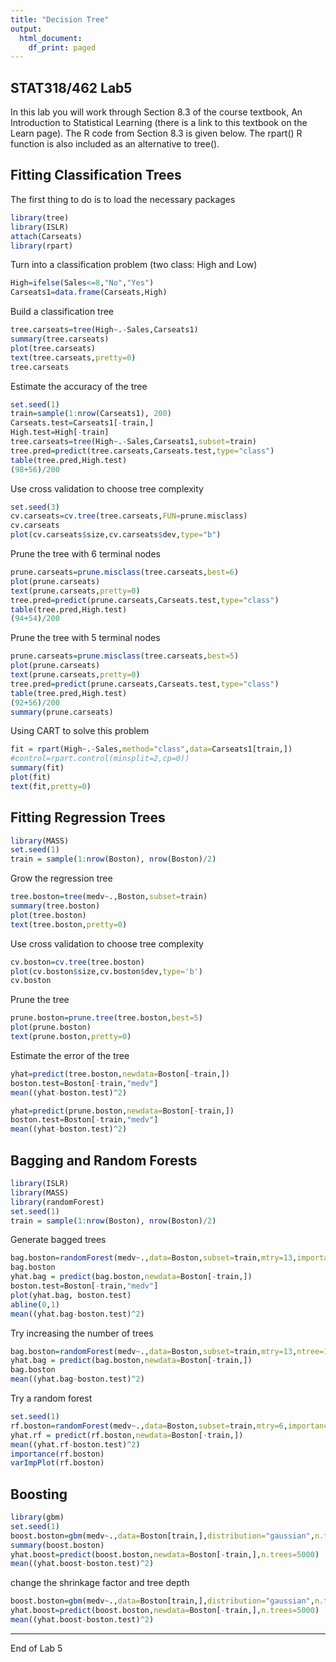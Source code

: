 ---
title: "Decision Tree"
output:
  html_document:
    df_print: paged
---
## STAT318/462 Lab5

In this lab you will work through Section 8.3 of the course textbook, An Introduction to Statistical Learning (there is a link to this textbook on the Learn page). The R code from Section 8.3 is given below. The rpart() R function is also included as an alternative to tree().

## Fitting Classification Trees
The first thing to do is to load the necessary packages
```{r}
library(tree)
library(ISLR)
attach(Carseats)
library(rpart)
```
Turn into a classification problem (two class: High and Low)

```{r}
High=ifelse(Sales<=8,"No","Yes")
Carseats1=data.frame(Carseats,High)
```

Build a classification tree
```{r}
tree.carseats=tree(High~.-Sales,Carseats1)
summary(tree.carseats)
plot(tree.carseats)
text(tree.carseats,pretty=0)
tree.carseats
```

Estimate the accuracy of the tree
```{r}
set.seed(1)
train=sample(1:nrow(Carseats1), 200)
Carseats.test=Carseats1[-train,]
High.test=High[-train]
tree.carseats=tree(High~.-Sales,Carseats1,subset=train)
tree.pred=predict(tree.carseats,Carseats.test,type="class")
table(tree.pred,High.test)
(98+56)/200
```

Use cross validation to choose tree complexity
```{r}
set.seed(3)
cv.carseats=cv.tree(tree.carseats,FUN=prune.misclass)
cv.carseats
plot(cv.carseats$size,cv.carseats$dev,type="b")
```

Prune the tree with 6 terminal nodes
```{r}
prune.carseats=prune.misclass(tree.carseats,best=6)
plot(prune.carseats)
text(prune.carseats,pretty=0)
tree.pred=predict(prune.carseats,Carseats.test,type="class")
table(tree.pred,High.test)
(94+54)/200
```

Prune the tree with 5 terminal nodes
```{r}
prune.carseats=prune.misclass(tree.carseats,best=5)
plot(prune.carseats)
text(prune.carseats,pretty=0)
tree.pred=predict(prune.carseats,Carseats.test,type="class")
table(tree.pred,High.test)
(92+56)/200
summary(prune.carseats)
```

Using CART to solve this problem
```{r}
fit = rpart(High~.-Sales,method="class",data=Carseats1[train,])
#control=rpart.control(minsplit=2,cp=0)) 
summary(fit)
plot(fit)
text(fit,pretty=0)
```


## Fitting Regression Trees

```{r}
library(MASS)
set.seed(1)
train = sample(1:nrow(Boston), nrow(Boston)/2)
```

Grow the regression tree
```{r}
tree.boston=tree(medv~.,Boston,subset=train)
summary(tree.boston)
plot(tree.boston)
text(tree.boston,pretty=0)
```

Use cross validation to choose tree complexity
```{r}
cv.boston=cv.tree(tree.boston)
plot(cv.boston$size,cv.boston$dev,type='b')
cv.boston
```

Prune the tree
```{r}
prune.boston=prune.tree(tree.boston,best=5)
plot(prune.boston)
text(prune.boston,pretty=0)
```

Estimate the error of the tree
```{r}
yhat=predict(tree.boston,newdata=Boston[-train,])
boston.test=Boston[-train,"medv"]
mean((yhat-boston.test)^2)

yhat=predict(prune.boston,newdata=Boston[-train,])
boston.test=Boston[-train,"medv"]
mean((yhat-boston.test)^2)
```

## Bagging and Random Forests
```{r}
library(ISLR)
library(MASS)
library(randomForest)
set.seed(1)
train = sample(1:nrow(Boston), nrow(Boston)/2)
```

Generate bagged trees
```{r}
bag.boston=randomForest(medv~.,data=Boston,subset=train,mtry=13,importance=TRUE)
bag.boston
yhat.bag = predict(bag.boston,newdata=Boston[-train,])
boston.test=Boston[-train,"medv"]
plot(yhat.bag, boston.test)
abline(0,1)
mean((yhat.bag-boston.test)^2)
```

Try increasing the number of trees
```{r}
bag.boston=randomForest(medv~.,data=Boston,subset=train,mtry=13,ntree=1000)
yhat.bag = predict(bag.boston,newdata=Boston[-train,])
bag.boston
mean((yhat.bag-boston.test)^2)
```

Try a random forest
```{r}
set.seed(1)
rf.boston=randomForest(medv~.,data=Boston,subset=train,mtry=6,importance=TRUE)
yhat.rf = predict(rf.boston,newdata=Boston[-train,])
mean((yhat.rf-boston.test)^2)
importance(rf.boston)
varImpPlot(rf.boston)
```

## Boosting
```{r}
library(gbm)
set.seed(1)
boost.boston=gbm(medv~.,data=Boston[train,],distribution="gaussian",n.trees=5000,interaction.depth=4)
summary(boost.boston)
yhat.boost=predict(boost.boston,newdata=Boston[-train,],n.trees=5000)
mean((yhat.boost-boston.test)^2)
```

change the shrinkage factor and tree depth
```{r}
boost.boston=gbm(medv~.,data=Boston[train,],distribution="gaussian",n.trees=5000,interaction.depth=4,shrinkage=0.01)
yhat.boost=predict(boost.boston,newdata=Boston[-train,],n.trees=5000)
mean((yhat.boost-boston.test)^2)
```
***

End of Lab 5

